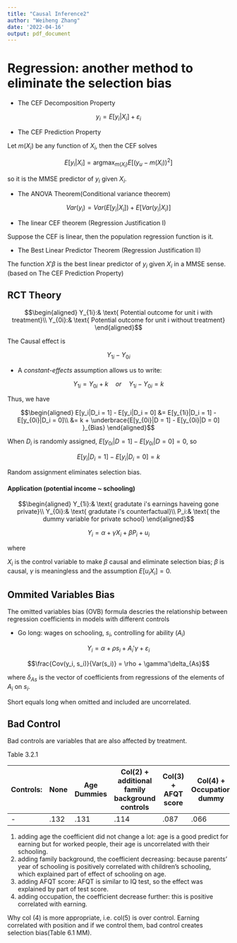 ```yaml
---
title: "Causal Inference2"
author: "Weiheng Zhang"
date: '2022-04-16'
output: pdf_document
---
```

\newcommand{\argmax}{\mathop{\mathrm{argmax}}}


# Regression: another method to eliminate the selection bias

* The CEF Decomposition Property

$$y_i = E[y_i|X_i]+\varepsilon_i$$

* The CEF Prediction Property

Let $m(X_i)$ be any function of $X_i$, then the CEF solves

$$E[y_i|X_i] = \argmax_{m(X_i)}E[(y_u - m(X_i))^2]$$

so it is the MMSE predictor of $y_i$ given $X_i$.

* The ANOVA Theorem(Conditional variance theorem)

$$Var(y_i) = Var(E[y_i|X_i]) + E[Var(y_i|X_i)]$$

* The linear CEF theorem (Regression Justification I)

Suppose the CEF is linear, then the population regression function is it.

* The Best Linear Predictor Theorem (Regression Justification II)

The function $X'\beta$ is the best linear predictor of $y_i$ given $X_i$ in a MMSE sense. (based on The CEF Prediction Property)

## RCT Theory

$$\begin{aligned}
Y_{1i}:& \text{ Potential outcome for unit i with treatment}\\
Y_{0i}:& \text{ Potential outcome for unit i without treatment}
\end{aligned}$$

The Causal effect is

$$Y_{1i} - Y_{0i}$$

* A *constant-effects* assumption allows us to write:

$$Y_{1i} = Y_{0i} + k \quad or \quad Y_{1i} - Y_{0i} = k$$

Thus, we have

$$\begin{aligned}
E[y_i|D_i = 1] - E[y_i|D_i = 0] &= E[y_{1i}|D_i = 1] - E[y_{0i}|D_i = 0]\\
&= k + \underbrace{E[y_{0i}|D = 1] - E[y_{0i}|D = 0] }_{Bias}
\end{aligned}$$

When $D_i$ is randomly assigned, $E[y_{0i}|D = 1] - E[y_{0i}|D = 0] = 0$, so 

$$E[y_i|D_i = 1] - E[y_i|D_i = 0] = k$$

Random assignment eliminates selection bias.

#### Application (potential income ~ schooling)

$$\begin{aligned}
Y_{1i}:& \text{ gradutate i's earnings haveing gone private}\\
Y_{0i}:& \text{ gradutate i's counterfactual}\\
P_i:& \text{ the dummy variable for private school}
\end{aligned}$$


\begin{itemize}
    \item initial assumption
    
    $$Y_{0i} = \alpha + \eta_i$$
    
    assume $Y_{1i} - Y_{0i} = \beta$. Though $E[\eta_i|P_i]\neq 0$
    
    \item second try
    
    Assume controls satisfy a conditional independence assumptiion:
    
    $$E[\eta_i|P_i, X_i] = E[\eta_i| X_i] = \gamma X_i$$
\end{itemize}


$$Y_i = \alpha + \gamma X_i + \beta P_i + u_i$$

where

$X_i$ is the control variable to make $\beta$ causal and eliminate selection bias; $\beta$ is causal, $\gamma$ is meaningless and the assumption $E[u_iX_i] = 0$.


## Ommited Variables Bias

The omitted variables bias (OVB) formula descries the relationship between regression coefficients in models with different controls

* Go long: wages on schooling, $s_i$, controlling for ability ($A_i$)

$$Y_i = \alpha + \rho s_i + A_i'\gamma + \varepsilon_i$$

$$\frac{Cov(y_i, s_i)}{Var(s_i)} = \rho + \gamma'\delta_{As}$$

where $\delta_{As}$ is the vector of coefficients from regressions of the elements of $A_i$ on $s_i$.

Short equals long when omitted and included are uncorrelated.

## Bad Control

Bad controls are variables that are also affected by treatment.

Table 3.2.1

Controls:|None|Age Dummies|Col(2) + additional family background controls|Col(3) + AFQT score|Col(4) + Occupation dummy
--|--|--|--|--|--
-|.132|.131|.114|.087|.066

1. adding age the coefficient did not change a lot:
    age is a good predict for earning but for worked people, their age is uncorrelated with their schooling.
2. adding family background, the coefficient decreasing: 
    because parents' year of schooling is positively correlated with children's schooling, which explained part of effect of schooling on age.
3. adding AFQT score: AFQT is similar to IQ test, so the effect was explained by part of test score.
4. adding occupation, the coefficient decrease further: this is positive correlated with earning.

Why col (4) is more appropriate, i.e. col(5) is over control. Earning correlated with position and if we control them, bad control creates selection bias(Table 6.1 MM).









